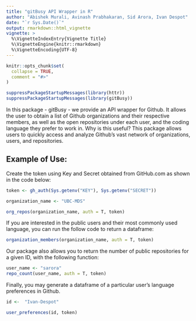 ```yaml
---
title: "gitBusy API Wrapper in R"
author: "Abishek Murali, Avinash Prabhakaran, Sid Arora, Ivan Despot"
date: "`r Sys.Date()`"
output: rmarkdown::html_vignette
vignette: >
  %\VignetteIndexEntry{Vignette Title}
  %\VignetteEngine{knitr::rmarkdown}
  %\VignetteEncoding{UTF-8}
---
```


```r
knitr::opts_chunk$set(
  collapse = TRUE,
  comment = "#>"
)
```

```r
suppressPackageStartupMessages(library(httr))
suppressPackageStartupMessages(library(gitBusy))
```
In this package - gitBusy - we provide an API wrapper for Github. It allows the user to obtain a list of Github organizations and their respective members, as well as the open repositories under each user, and the coding language they prefer to work in. Why is this useful? This package allows users to quickly access and analyze Github's vast network of organizations, users, and repositories.

## Example of Use:

Create the token using Key and Secret obtained from GitHub.com as shown in the code below:

```r
token <- gh_auth(Sys.getenv("KEY"), Sys.getenv("SECRET"))
```


```r
organization_name <- "UBC-MDS"

org_repos(organization_name, auth = T, token)
```
If you are interested in the public users and their most commonly used language, you can run the follow code to return a dataframe:

```r
organization_members(organization_name, auth = T, token)
```

Our package also allows you to return the number of public repositories for a given ID, with the following function:

```r
user_name <- "sarora"
repo_count(user_name, auth = T, token)
```

Finally, you may generate a dataframe of a particular user's language preferences in Github.

```r
id <-  "Ivan-Despot"

user_preferences(id, token)
```


